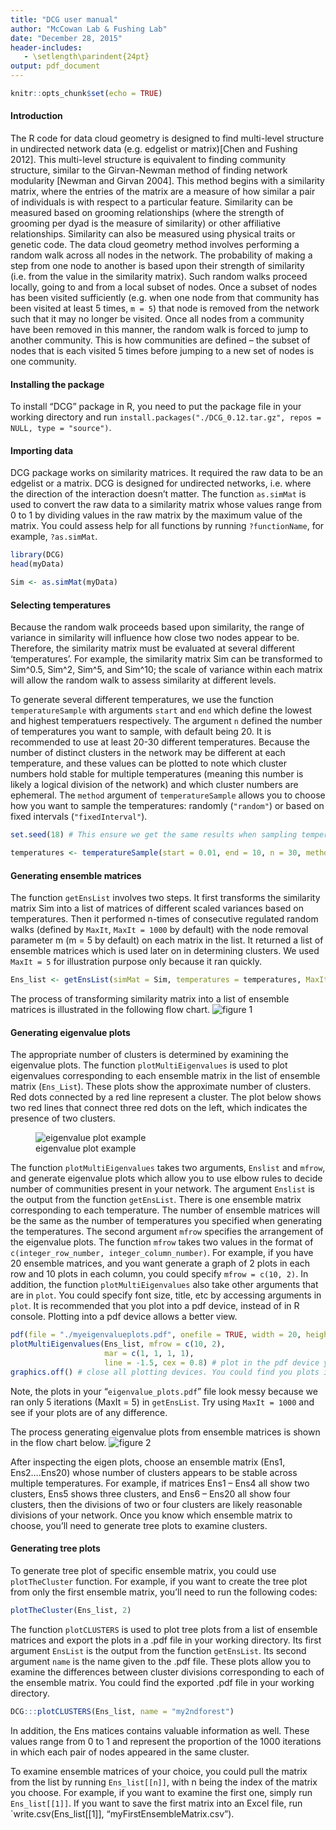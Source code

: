 ```yaml
---
title: "DCG user manual"
author: "McCowan Lab & Fushing Lab"
date: "December 28, 2015"
header-includes:
   - \setlength\parindent{24pt}
output: pdf_document
---
```


```r
knitr::opts_chunk$set(echo = TRUE)
```


#### Introduction 
The R code for data cloud geometry is designed to find multi-level structure in undirected network data (e.g. edgelist or matrix)[Chen and Fushing 2012]. This multi-level structure is equivalent to finding community structure, similar to the Girvan-Newman method of finding network modularity [Newman and Girvan 2004]. This method begins with a similarity matrix, where the entries of the matrix are a measure of how similar a pair of individuals is with respect to a particular feature. Similarity can be measured based on grooming relationships (where the strength of grooming per dyad is the measure of similarity) or other affiliative relationships. Similarity can also be measured using physical traits or genetic code.
The data cloud geometry method involves performing a random walk across all nodes in the network. The probability of making a step from one node to another is based upon their strength of similarity (i.e. from the value in the similarity matrix). Such random walks proceed locally, going to and from a local subset of nodes. Once a subset of nodes has been visited sufficiently (e.g. when one node from that community has been visited at least 5 times, `m = 5`) that node is removed from the network such that it may no longer be visited. Once all nodes from a community have been removed in this manner, the random walk is forced to jump to another community. This is how communities are defined – the subset of nodes that is each visited 5 times before jumping to a new set of nodes is one community. 


#### Installing the package

To install "DCG" package in R, you need to put the package file in your working directory and run `install.packages("./DCG_0.12.tar.gz", repos = NULL, type = "source")`.

#### Importing data

DCG package works on similarity matrices. It required the raw data to be an edgelist or a matrix. DCG is designed for undirected networks, i.e. where the direction of the interaction doesn’t matter. The function `as.simMat` is used to convert the raw data to a similarity matrix whose values range from 0 to 1 by dividing values in the raw matrix by the maximum value of the matrix. You could assess help for all functions by running `?functionName`, for example, `?as.simMat`. 

```r
library(DCG)
head(myData)

Sim <- as.simMat(myData)


```

#### Selecting temperatures

Because the random walk proceeds based upon similarity, the range of variance in similarity will influence how close two nodes appear to be. Therefore, the similarity matrix must be evaluated at several different ‘temperatures’. For example, the similarity matrix Sim can be transformed to Sim^0.5, Sim^2, Sim^5, and Sim^10; the scale of variance within each matrix will allow the random walk to assess similarity at different levels. 

To generate several different temperatures, we use the function `temperatureSample` with arguments `start` and `end` which define the lowest and highest temperatuers respectively. The argument `n` defined the number of temperatures you want to sample, with default being 20. It is recommended to use at least 20-30 different temperatures. Because the number of distinct clusters in the network may be different at each temperature, and these values can be plotted to note which cluster numbers hold stable for multiple temperatures (meaning this number is likely a logical division of the network) and which cluster numbers are ephemeral. The `method` argument of `temperatureSample` allows you to choose how you want to sample the temperatures: randomly (`"random"`) or based on fixed intervals (`"fixedInterval"`).

```r

set.seed(18) # This ensure we get the same results when sampling temperares. It is not required. 

temperatures <- temperatureSample(start = 0.01, end = 10, n = 30, method = 'fixedInterval') 


```


#### Generating ensemble matrices

The function `getEnsList` involves two steps. It first transforms the similarity matrix Sim into a list of matrices of different scaled variances based on temperatures. Then it performed n-times of consecutive regulated random walks (defined by `MaxIt`, `MaxIt = 1000` by default) with the node removal parameter m (m = 5 by default) on each matrix in the list. It returned a list of ensemble matrices which is used later on in determining clusters. We used `MaxIt = 5` for illustration purpose only because it ran quickly.

```r
Ens_list <- getEnsList(simMat = Sim, temperatures = temperatures, MaxIt = 5, m = 5)
```

The process of transforming similarity matrix into a list of ensemble matrices is illustrated in the following flow chart. 
![figure 1](/Users/JianJin/Dropbox/Rfile/DCG/rdev/step1.png)


#### Generating eigenvalue plots

The appropriate number of clusters is determined by examining the eigenvalue plots. The function `plotMultiEigenvalues` is used to plot eigenvalues corresponding to each ensemble matrix in the list of ensemble matrix (`Ens_List`). These plots show the approximate number of clusters. Red dots connected by a red line represent a cluster. The plot below shows two red lines that connect three red dots on the left, which indicates the presence of two clusters.

![eigenvalue plot example](/Users/JianJin/Dropbox/Rfile/DCG/rdev/eigenvalueplot-example.png)


The function `plotMultiEigenvalues` takes two arguments, `Enslist` and `mfrow`, and generate eigenvalue plots which allow you to use elbow rules to decide number of communities present in your network. The argument `Enslist` is the output from the function `getEnsList`. There is one ensemble matrix corresponding to each temperature. The number of ensemble matrices will be the same as the number of temperatures you specified when generating the temperatures. The second argument `mfrow` specifies the arrangement of the eigenvalue plots. The function `mfrow` takes two values in the format of `c(integer_row_number, integer_column_number)`. For example, if you have 20 ensemble matrices, and you want generate a graph of 2 plots in each row and 10 plots in each column, you could specify `mfrow = c(10, 2)`. In addition, the function `plotMultiEigenvalues` also take other arguments that are in `plot`. You could specify font size, title, etc by accessing arguments in `plot`. It is recommended that you plot into a pdf device, instead of in R console. Plotting into a pdf device allows a better view.

```r
pdf(file = "./myeigenvalueplots.pdf", onefile = TRUE, width = 20, height = 40) # start a pdf graphic device
plotMultiEigenvalues(Ens_list, mfrow = c(10, 2), 
                     mar = c(1, 1, 1, 1),
                     line = -1.5, cex = 0.8) # plot in the pdf device you started
graphics.off() # close all plotting devices. You could find you plots in "./myeigenvalueplots.pdf"
```

Note, the plots in your "`eigenvalue_plots.pdf`" file look messy because we ran only 5 iterations (MaxIt = 5) in `getEnsList`. Try using `MaxIt = 1000` and see if your plots are of any difference.

The process generating eigenvalue plots from ensemble matrices is shown in the flow chart below.
![figure 2](/Users/JianJin/Dropbox/Rfile/DCG/rdev/step2.png)

After inspecting the eigen plots, choose an ensemble matrix (Ens1, Ens2….Ens20) whose number of clusters appears to be stable across multiple temperatures.  For example, if matrices Ens1 – Ens4 all show two clusters, Ens5 shows three clusters, and Ens6 – Ens20 all show four clusters, then the divisions of two or four clusters are likely reasonable divisions of your network. Once you know which ensemble matrix to choose, you'll need to generate tree plots to examine clusters.

#### Generating tree plots

To generate tree plot of specific ensemble matrix, you could use `plotTheCluster` function. For example, if you want to create the tree plot from only the first ensemble matrix, you'll need to run the following codes:


```r
plotTheCluster(Ens_list, 2)
```


The function `plotCLUSTERS` is used to plot tree plots from a list of ensemble matrices and export the plots in a .pdf file in your working directory. Its first argument `EnsList` is the output from the function `getEnsList`. Its second argument `name` is the name given to the .pdf file. These plots allow you to examine the differences between cluster divisions corresponding to each of the ensemble matrix. You could find the exported .pdf file in your working directory.

```r
DCG:::plotCLUSTERS(Ens_list, name = "my2ndforest")

```


In addition, the Ens matices contains valuable information as well. These values range from 0 to 1 and represent the proportion of the 1000 iterations in which each pair of nodes appeared in the same cluster. 

To examine ensemble matrices of your choice, you could pull the matrix from the list by running `Ens_list[[n]]`, with n being the index of the matrix you choose. For example, if you want to examine the first one, simply run `Ens_list[[1]]`. If you want to save the first matrix into an Excel file, run `write.csv(Ens_list[[1]], "myFirstEnsembleMatrix.csv").
